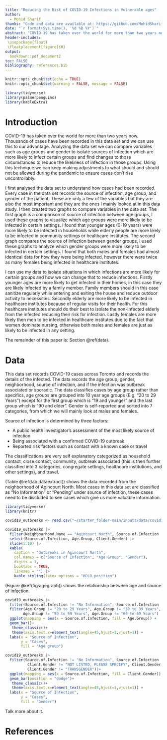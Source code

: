 ```yaml
---
title: "Reducing the Risk of COVID-19 Infections in Vulnerable ages"
author: 
  - Mohid Sharif
thanks: "Code and data are available at: https://github.com/MohidSharif/COVID19_data_paper"
date: "`r format(Sys.time(), '%d %B %Y')`"
abstract: "COVID-19 has taken over the world for more than two years now and it is important to study and understand in which circumstances cases rise and fall. I studied and analyzed data obtained about COVID-19 cases from various communities in Toronto specifying age, gender, and source of infection of the patient. I found that younger age groups are more likely to be infected in their household while the elderly are more likely to be infected in community settings. My findings can be used to identify circumstances in which outbreaks are less likely for certain age groups."
header-includes:
 \usepackage{float}
 \floatplacement{figure}{H}
output:
  bookdown::pdf_document2
toc: FALSE
bibliography: references.bib
---
```


```r
knitr::opts_chunk$set(echo = TRUE)
knitr::opts_chunk$set(warning = FALSE, message = FALSE) 

library(tidyverse)
library(palmerpenguins)
library(kableExtra)
```

# Introduction

COVID-19 has taken over the world for more than two years now. Thousands of cases have been recorded in this data set and we can use this to our advantage. Analyzing the data set we can compare variables such as age groups and gender to isolate sources of infection which are more likely to infect certain groups and find changes to those circumstances to reduce the likeliness of infection in those groups. Using this technique we can keep making adjustments to what should and should not be allowed during the pandemic to ensure cases don't rise uncontrollably.

I first analysed the data set to understand how cases had been recorded. Every case in the data set records the source of infection, age group, and gender of the patient. These are only a few of the variables but they are also the most important and they are the ones I mainly looked at in this data study. I then created two graphs to compare variables in the data set. The first graph is a comparison of source of infection between age groups, I used these graphs to visualize which age groups were more likely to be infected in certain settings. I found that younger ages (0-19 years) were more likely to be infected in households while elderly people are more likely to be infected in community settings or healthcare institutes. The second graph compares the source of infection between gender groups, I used these graphs to analyze which gender groups were more likely to be infected in certain settings. I found that both males and females had almost identical data for how they were being infected, however there were twice as many females being infected in healthcare institutes.

I can use my data to isolate situations in which infections are more likely for certain groups and how we can change that to reduce infections. Firstly younger ages are more likely to get infected in their homes, in this case they are likely infected by a family member. Family members should in this case sanitize regularly while entering and exiting the house and reduce outdoor activity to necessities. Secondly elderly are more likely to be infected in healthcare institutes because of regular visits for their health. For this healthcare institutes should do their best to isolate the non-infected elderly from the infected reducing their risk for infection. Lastly females are more likely then men to be infected in healthcare institutes due to the fact that women dominate nursing, otherwise both males and females are just as likely to be infected in any setting.

The remainder of this paper is: Section \@ref(data).


# Data

This data set records COVID-19 cases across Toronto and records the details of the infected. The data records the age group, gender, neighborhood, source of infection, and if the infection was outbreak associated or sporadic. The data classifies cases by age group rather than specifics, age groups are grouped into 10 year age groups (E.g. "20 to 29 Years") except for the first group which is "19 and younger" and the last group which is "90 and older". Gender is self-reported and sorted into 7 categories, from which we will mainly look at males and females. 

Source of infection is determined by three factors:

* A public health investigator's assessment of the most likely source of infection
* Being associated with a confirmed COVID-19 outbreak
* Reported risk factors such as contact with a known case or travel

The classifications are very self explanatory categorized as household contact, close contact, community, outbreak associated (this is then further classified into 3 categories, congregate settings, healthcare institutions, and other settings), and travel.

(Table \@ref(tab:dataextract)) shows the data recorded from the neighborhood of Agincourt North. Most cases in this data set are classified as "No Information" or "Pending" under source of infection, these cases need to be discluded to see cases which give us more valuable information.



```r
library(tidyverse)
library(knitr)

covid19_outbreaks <- read.csv("~/starter_folder-main/inputs/data/covid19_outbreaks.csv")

covid19_outbreaks |> 
  filter(Neighbourhood.Name == "Agincourt North", Source.of.Infection != "No Information", Source.of.Infection != "Pending") |>
  select(Source.of.Infection, Age.Group, Client.Gender) |>
  slice(1:10) |> 
  kable(
    caption = "Outbreaks in Agincourt North",
    col.names = c("Source of Infection", "Age Group", "Gender"),
    digits = 1,
    booktabs = TRUE,
    linesep = "") |> 
    kable_styling(latex_options = "HOLD_position")
```



(Figure \@ref(fig:agegraph)) shows the relationship between age and source of infection.



```r
covid19_outbreaks |> 
  filter(Source.of.Infection != "No Information", Source.of.Infection != "Pending") |>
  filter(Age.Group != "20 to 29 Years", Age.Group != "30 to 39 Years", Age.Group != "40 to 49 Years",
        Age.Group != "50 to 59 Years", Age.Group != "60 to 69 Years") |>
  ggplot(mapping = aes(x = Source.of.Infection, fill = Age.Group)) +
  geom_bar()+
   theme_classic()+
   theme(axis.text.x=element_text(angle=45,hjust=1,vjust=1)) +
  labs(x = "Source of Infection",
       y = "Cases",
       fill = "Age group")
```

```r
covid19_outbreaks |>
  filter(Source.of.Infection != "No Information", Source.of.Infection != "Pending", Client.Gender != "UNKNOWN", Client.Gender != "NON-BINARY",
          Client.Gender != "NOT LISTED, PLEASE SPECIFY", Client.Gender != "OTHER", Client.Gender != "TRANS MAN", Client.Gender != "TRANS WOMAN",
          Client.Gender != "TRANSGENDER")|>
  ggplot(mapping = aes(x = Source.of.Infection, fill = Client.Gender)) +
  geom_bar(position = "dodge")+
   theme_classic()+
   theme(axis.text.x=element_text(angle=45,hjust=1,vjust=1)) +
  labs(x = "Source of Infection",
       y = "Cases",
       fill = "Gender")
```


Talk more about it.



# References


